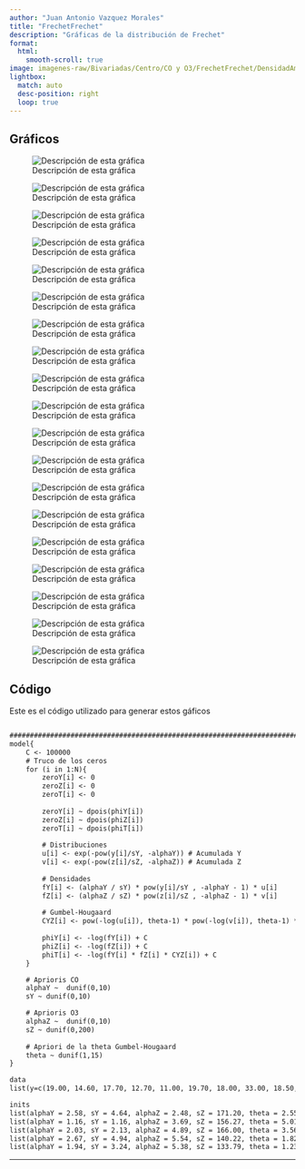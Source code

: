 ```yaml
---
author: "Juan Antonio Vazquez Morales"
title: "FrechetFrechet"
description: "Gráficas de la distribución de Frechet"
format:
  html:
    smooth-scroll: true
image: imagenes-raw/Bivariadas/Centro/CO y O3/FrechetFrechet/DensidadAmbasFrechet.png
lightbox: 
  match: auto
  desc-position: right
  loop: true
---
```


## Gráficos


::: {layout-ncol=3}


![Descripción de esta gráfica](imagenes-raw/Bivariadas/Centro/CO y O3/FrechetFrechet/CurvasDensidadAmbasFrechet.png){group="gallery"}

![Descripción de esta gráfica](imagenes-raw/Bivariadas/Centro/CO y O3/FrechetFrechet/CurvasDistribucionAmbasFrechet.png){group="gallery"}

![Descripción de esta gráfica](imagenes-raw/Bivariadas/Centro/CO y O3/FrechetFrechet/DensidadAmbasFrechet.png){group="gallery"}

![Descripción de esta gráfica](imagenes-raw/Bivariadas/Centro/CO y O3/FrechetFrechet/DensidadWeibullFrechet.png){group="gallery"}

![Descripción de esta gráfica](imagenes-raw/Bivariadas/Centro/CO y O3/FrechetFrechet/DensityAlphaY.png){group="gallery"}

![Descripción de esta gráfica](imagenes-raw/Bivariadas/Centro/CO y O3/FrechetFrechet/BGRAlphaY.png){group="gallery"}

![Descripción de esta gráfica](imagenes-raw/Bivariadas/Centro/CO y O3/FrechetFrechet/BGRAlphaZ.png){group="gallery"}

![Descripción de esta gráfica](imagenes-raw/Bivariadas/Centro/CO y O3/FrechetFrechet/BGRSY.png){group="gallery"}

![Descripción de esta gráfica](imagenes-raw/Bivariadas/Centro/CO y O3/FrechetFrechet/BGRSZ.png){group="gallery"}

![Descripción de esta gráfica](imagenes-raw/Bivariadas/Centro/CO y O3/FrechetFrechet/BGRTheta.png){group="gallery"}

![Descripción de esta gráfica](imagenes-raw/Bivariadas/Centro/CO y O3/FrechetFrechet/DensityAlphaZ.png){group="gallery"}

![Descripción de esta gráfica](imagenes-raw/Bivariadas/Centro/CO y O3/FrechetFrechet/DensitySY.png){group="gallery"}

![Descripción de esta gráfica](imagenes-raw/Bivariadas/Centro/CO y O3/FrechetFrechet/DensitySZ.png){group="gallery"}

![Descripción de esta gráfica](imagenes-raw/Bivariadas/Centro/CO y O3/FrechetFrechet/DensityTheta.png){group="gallery"}

![Descripción de esta gráfica](imagenes-raw/Bivariadas/Centro/CO y O3/FrechetFrechet/HistoryAlphaY.png){group="gallery"}

![Descripción de esta gráfica](imagenes-raw/Bivariadas/Centro/CO y O3/FrechetFrechet/HistoryAlphaZ.png){group="gallery"}

![Descripción de esta gráfica](imagenes-raw/Bivariadas/Centro/CO y O3/FrechetFrechet/HistorySY.png){group="gallery"}

![Descripción de esta gráfica](imagenes-raw/Bivariadas/Centro/CO y O3/FrechetFrechet/HistorySZ.png){group="gallery"}

![Descripción de esta gráfica](imagenes-raw/Bivariadas/Centro/CO y O3/FrechetFrechet/HistoryTheta.png){group="gallery"}



:::



## Código

Este es el código utilizado para generar estos gáficos

```default

#########################################################################
model{
	C <- 100000
	# Truco de los ceros
	for (i in 1:N){
		zeroY[i] <- 0
		zeroZ[i] <- 0
		zeroT[i] <- 0
		
		zeroY[i] ~ dpois(phiY[i])
		zeroZ[i] ~ dpois(phiZ[i])
		zeroT[i] ~ dpois(phiT[i])
		
		# Distribuciones
		u[i] <- exp(-pow(y[i]/sY, -alphaY)) # Acumulada Y
		v[i] <- exp(-pow(z[i]/sZ, -alphaZ)) # Acumulada Z
		
		# Densidades
		fY[i] <- (alphaY / sY) * pow(y[i]/sY , -alphaY - 1) * u[i]
		fZ[i] <- (alphaZ / sZ) * pow(z[i]/sZ , -alphaZ - 1) * v[i]
		
		# Gumbel-Hougaard
		CYZ[i] <- pow(-log(u[i]), theta-1) * pow(-log(v[i]), theta-1) * (1/(u[i]*v[i])) * exp(-pow(pow(-log(u[i]),theta) + pow(-log(v[i]), theta),1/theta)) * (pow(pow(-log(u[i]),theta) + pow(-log(v[i]), theta), 2/theta-2) + (theta-1)*pow(pow(-log(u[i]),theta) + pow(-log(v[i]), theta), 1/theta-2))
		
		phiY[i] <- -log(fY[i]) + C
		phiZ[i] <- -log(fZ[i]) + C
		phiT[i] <- -log(fY[i] * fZ[i] * CYZ[i]) + C
	}

	# Aprioris CO
	alphaY ~  dunif(0,10) 
	sY ~ dunif(0,10)

	# Aprioris O3
	alphaZ ~  dunif(0,10) 
	sZ ~ dunif(0,200) 
	
	# Apriori de la theta Gumbel-Hougaard
	theta ~ dunif(1,15)
}

data
list(y=c(19.00, 14.60, 17.70, 12.70, 11.00, 19.70, 18.00, 33.00, 18.50, 19.00, 24.60, 31.30, 28.20, 21.40, 25.50, 17.30, 18.60, 24.30, 21.80, 20.30, 24.10, 24.20, 22.40, 20.70, 27.30, 28.90, 26.20, 21.40, 22.40, 19.10, 23.50, 18.60, 15.80, 16.10, 20.00, 21.50, 23.30, 17.20, 15.00, 14.60, 16.40, 13.10, 13.40, 12.10, 17.00, 22.00, 20.40, 19.70, 22.70, 17.10, 14.30, 14.00, 13.70, 14.00, 14.00, 22.30, 11.30, 17.50, 16.80, 17.90, 24.00, 15.70, 14.40, 10.90, 11.60, 10.60, 18.50, 17.80, 15.20, 14.30, 12.50, 16.40, 18.50, 17.90, 14.80, 14.50, 12.30, 10.80, 11.90, 15.00, 12.50, 12.80, 14.40, 16.80, 16.80, 17.30, 12.00, 23.10, 13.80, 13.40, 11.20, 11.70, 13.30, 13.60, 14.30, 12.60, 17.30, 23.70, 14.40, 13.90, 14.40, 10.20, 10.20, 12.80, 14.30, 14.50, 9.20, 30.50, 15.30, 14.50, 10.40, 12.10, 11.50, 9.90, 10.30, 11.00, 12.50, 9.90, 9.50, 12.60, 13.70, 12.60, 11.50, 11.20, 13.00, 13.00, 11.70, 10.40, 10.40, 10.60, 16.60, 11.30, 13.20, 11.40, 11.60, 11.10, 9.60, 8.90, 8.40, 8.70, 8.60, 9.70, 11.20, 12.90, 11.20, 9.90, 10.70, 10.50, 10.90, 6.30, 9.10, 9.70, 9.50, 9.10, 12.70, 10.80, 12.10, 9.70, 10.90, 10.80, 8.80, 9.70, 8.60, 7.60, 8.20, 7.30, 9.70, 12.30, 11.90, 10.10, 8.20, 8.40, 9.30, 6.00, 6.40, 5.40, 7.80, 8.00, 7.40, 10.80, 8.20, 8.20, 11.30, 7.80, 8.50, 7.10, 8.10, 5.00, 5.30, 9.40, 7.00, 8.40, 7.70, 9.00, 6.10, 7.50, 5.90, 4.00, 4.80, 5.10, 5.00, 6.00, 6.10, 8.50, 6.90, 7.30, 7.30, 6.00, 5.90, 5.90, 6.50, 6.00, 4.30, 8.70, 6.00, 6.60, 7.90, 6.60, 8.00, 6.50, 4.80, 3.70, 4.10, 5.40, 4.50, 5.70, 6.90, 7.40, 9.00, 6.60, 4.80, 5.70, 4.40, 3.90, 3.80, 2.70, 4.60, 4.50, 4.50, 6.10, 7.10, 10.90, 4.90, 4.40, 4.40, 3.90, 3.30, 3.90, 4.40, 5.60, 4.90, 8.80, 7.10, 5.50, 5.60, 4.80, 3.30, 3.90, 3.80, 3.00, 3.80, 5.60, 4.70, 5.80, 6.30, 6.70, 4.40, 5.30, 3.40, 3.70, 3.20, 3.60, 4.10, 3.90, 4.90, 4.80, 4.80, 5.80, 4.50, 6.00, 3.70, 3.20, 2.60, 3.00, 4.40, 3.10, 4.50, 5.40, 7.50, 4.50, 3.50, 4.70, 4.00, 3.10, 3.40, 3.70, 3.60, 5.20, 4.20, 5.00, 4.50, 4.70, 3.70, 4.10, 5.10, 3.10, 3.00, 3.30, 3.60, 3.60, 3.70, 5.10, 7.70, 5.90, 3.60, 4.50, 3.50, 2.80, 3.10, 2.80, 2.40, 2.90, 5.60, 3.90, 4.30, 5.50, 3.40, 4.00, 2.90, 2.50, 2.70, 2.40, 2.10, 3.00, 3.20, 4.00, 3.70, 3.70, 3.80, 2.60, 2.30, 1.60, 2.10, 1.80, 2.20, 2.30, 3.20, 3.40, 3.00, 3.30, 3.10, 2.10, 2.90, 2.00, 1.80, 1.80, 1.70, 2.20, 2.40, 3.20, 3.10, 2.60, 2.60, 1.70, 1.80, 1.60, 2.00, 1.30, 1.20, 2.20, 2.20, 2.70, 2.54, 3.20, 2.05, 2.56, 2.05, 1.65, 2.37, 1.77, 1.67, 2.15, 1.76, 3.75), z=c(209, 237, 249, 319, 271, 193, 186, 245, 211, 221, 237, 380, 377, 293, 294, 247, 361, 297, 319, 300, 293, 247, 279, 303, 324, 298, 353, 241, 259, 321, 261, 284, 224, 274, 271, 393, 285, 335, 277, 240, 235, 220, 236, 210, 221, 222, 283, 239, 246, 245, 238, 251, 285, 248, 247, 250, 226, 259, 246, 259, 250, 246, 264, 242, 277, 345, 292, 274, 284, 285, 227, 261, 278, 258, 202, 219, 245, 221, 220, 221, 279, 272, 209, 229, 264, 244, 219, 277, 243, 259, 261, 262, 258, 224, 287, 229, 207, 217, 215, 230, 268, 256, 218, 206, 235, 269, 208, 232, 219, 226, 266, 279, 214, 265, 234, 224, 214, 257, 223, 222, 193, 231, 208, 218, 239, 195, 233, 176, 247, 247, 226, 224, 198, 187, 207, 184, 256, 227, 228, 231, 198, 224, 182, 185, 220, 167, 207, 211, 197, 182, 185, 219, 218, 183, 176, 217, 186, 213, 198, 209, 230, 213, 182, 170, 188, 190, 176, 168, 152, 186, 160, 188, 213, 177, 193, 160, 160, 172, 156, 187, 187, 181, 146, 196, 170, 158, 148, 146, 163, 144, 169, 149, 133, 150, 158, 181, 164, 152, 139, 139, 163, 129, 127, 105, 141, 134, 158, 171, 164, 156, 149, 120, 134, 129, 130, 153, 154, 134, 141, 160, 184, 132, 117, 153, 142, 112, 135, 144, 148, 185, 172, 140, 157, 155, 133, 113, 141, 148, 125, 121, 139, 136, 154, 156, 166, 170, 125, 133, 111, 148, 149, 129, 106, 127, 158, 150, 166, 150, 112, 120, 124, 130, 143, 142, 119, 117, 165, 132, 153, 128, 126, 109, 125, 114, 172, 130, 115, 121, 126, 175, 174, 139, 120, 143, 120, 138, 111, 109, 114, 151, 161, 156, 128, 136, 106, 112, 125, 118, 118, 121, 121, 139, 151, 153, 160, 146, 136, 141, 138, 145, 125, 135, 129, 154, 190, 159, 165, 154, 141, 138, 121, 131, 102, 110, 136, 144, 120, 143, 190, 143, 142, 127, 146, 134, 119, 113, 116, 132, 136, 140, 179, 150, 126, 122, 130, 131, 135, 121, 115, 123, 139, 155, 133, 139, 119, 136, 123, 112, 102, 106, 97, 123, 135, 150, 147, 127, 126, 107, 112, 136, 145, 98, 110, 145, 136, 147, 154, 148, 142, 123, 137, 129, 119, 145), N=384)

inits
list(alphaY = 2.58, sY = 4.64, alphaZ = 2.48, sZ = 171.20, theta = 2.55)
list(alphaY = 1.16, sY = 1.16, alphaZ = 3.69, sZ = 156.27, theta = 5.01)
list(alphaY = 2.03, sY = 2.13, alphaZ = 4.89, sZ = 166.00, theta = 3.56)
list(alphaY = 2.67, sY = 4.94, alphaZ = 5.54, sZ = 140.22, theta = 1.82)
list(alphaY = 1.94, sY = 3.24, alphaZ = 5.38, sZ = 133.79, theta = 1.23)
```

---



